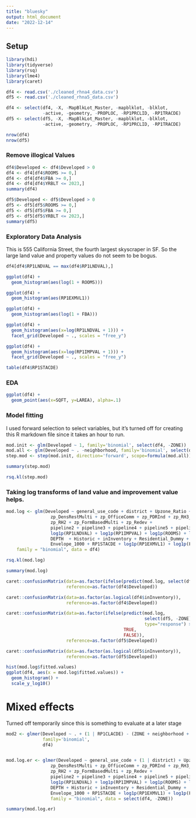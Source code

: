 ```yaml
---
title: "bluesky"
output: html_document
date: "2022-12-14"
---
```


## Setup

```r
library(hdi)
library(tidyverse)
library(rsq)
library(lme4)
library(caret)
```

```r
df4 <- read.csv('./cleaned_rhna4_data.csv')
df5 <- read.csv('./cleaned_rhna5_data.csv')

df4 <- select(df4, -X, -MapBlkLot_Master, -mapblklot, -blklot,
              -active, -geometry, -PROPLOC, -RP1PRCLID, -RP1TRACDE)
df5 <- select(df5, -X, -MapBlkLot_Master, -mapblklot, -blklot,
              -active, -geometry, -PROPLOC, -RP1PRCLID, -RP1TRACDE)
```

```r
nrow(df4)
nrow(df5)

```

### Remove illogical Values

```r
df4$Developed <- df4$Developed > 0
df4 <- df4[df4$ROOMS >= 0,]
df4 <- df4[df4$FBA >= 0,]
df4 <- df4[df4$YRBLT <= 2023,]
summary(df4)
```

```r
df5$Developed <- df5$Developed > 0
df5 <- df5[df5$ROOMS >= 0,]
df5 <- df5[df5$FBA >= 0,]
df5 <- df5[df5$YRBLT <= 2023,]
summary(df5)
```

### Exploratory Data Analysis

This is 555 California Street, the fourth largest skyscraper in SF. So the large land value and property values do not seem to be bogus.

```r
df4[df4$RP1LNDVAL == max(df4$RP1LNDVAL),]
```

```r
ggplot(df4) + 
  geom_histogram(aes(log(1 + ROOMS)))
```

```r
ggplot(df4) + 
  geom_histogram(aes(RP1EXMVL1))
```


```r
ggplot(df4) + 
  geom_histogram(aes(log(1 + FBA)))
```


```r
ggplot(df4) +
  geom_histogram(aes(x=log(RP1LNDVAL + 1))) +
  facet_grid(Developed ~ ., scales = "free_y")
```

```r
ggplot(df4) +
  geom_histogram(aes(x=log(RP1IMPVAL + 1))) +
  facet_grid(Developed ~ ., scales = "free_y")
```


```r
table(df4$RP1STACDE)
```


### EDA

```r
ggplot(df4) +
  geom_point(aes(x=SQFT, y=LAREA), alpha=.1)

```


### Model fitting


I used forward selection to select variables, but it's turned off for creating this R markdown file since it takes an hour to run.

```r
mod.init <- glm(Developed ~ 1, family='binomial', select(df4, -ZONE))
mod.all <- glm(Developed ~ . -neighborhood, family='binomial', select(df4, -ZONE, -EXEMPTYPE, -RP1PPTVAL, -RP1FXTVAL, -RP1EXMVL2, -RP1CLACDE))
step.mod <- step(mod.init, direction='forward', scope=formula(mod.all))
```

```r
summary(step.mod)

```

```r
rsq.kl(step.mod)
```

### Taking log transforms of land value and improvement value helps.

```r
mod.log <- glm(Developed ~ general_use_code + district + Upzone_Ratio + 
                 zp_DensRestMulti + zp_OfficeComm + zp_PDRInd + zp_RH3_RM1 + 
                 zp_RH2 + zp_FormBasedMulti + zp_Redev +
                 pipeline2 + pipeline3 + pipeline4 + pipeline5 + pipeline6 + pipeline8 +
                 log1p(RP1LNDVAL) + log1p(RP1IMPVAL) + log1p(ROOMS) + log1p(BEDS) +
                 DEPTH  + Historic + inInventory + Residential_Dummy + 
                 Envelope_1000 + RP1STACDE + log1p(RP1EXMVL1) + log1p(FBA) + YRBLT, 
    family = "binomial", data = df4)

rsq.kl(mod.log)

summary(mod.log)
```

```r
caret::confusionMatrix(data=as.factor(ifelse(predict(mod.log, select(df4, -ZONE), type="response") > 0.5, TRUE, FALSE)),  
                       reference=as.factor(df4$Developed))

```

```r
caret::confusionMatrix(data=as.factor(as.logical(df4$inInventory)),  
                       reference=as.factor(df4$Developed))

```


```r

caret::confusionMatrix(data=as.factor(ifelse(predict(mod.log, 
                                                     select(df5, -ZONE), 
                                                     type="response") > 0.5,
                                             TRUE,
                                             FALSE)),  
                       reference=as.factor(df5$Developed))
```


```r

caret::confusionMatrix(data=as.factor(as.logical(df5$inInventory)),
                       reference=as.factor(df5$Developed))

```


```r
hist(mod.log$fitted.values)
ggplot(df4, aes(x = mod.log$fitted.values)) +
  geom_histogram() +
  scale_y_log10()

```

# Mixed effects

Turned off temporarily since this is something to evaluate at a later stage
```r
mod2 <- glmer(Developed ~ . + (1 | RP1CLACDE) - (ZONE + neighborhood + Residential_Dummy + district + RP1CLACDE + CONSTTYPE + EXEMPTYPE + general_use_code), 
              family='binomial', 
              df4)


mod.log.er <- glmer(Developed ~ general_use_code + (1 | district) + Upzone_Ratio + 
                 zp_DensRestMulti + zp_OfficeComm + zp_PDRInd + zp_RH3_RM1 + 
                 zp_RH2 + zp_FormBasedMulti + zp_Redev +
                 pipeline2 + pipeline3 + pipeline4 + pipeline5 + pipeline6 + pipeline8 +
                 log1p(RP1LNDVAL) + log1p(RP1IMPVAL) + log1p(ROOMS) + log1p(BEDS) +
                 DEPTH + Historic + inInventory + Residential_Dummy + 
                 Envelope_1000 + RP1STACDE + log1p(RP1EXMVL1) + log1p(FBA) + YRBLT, 
                 family = "binomial", data = select(df4, -ZONE))

summary(mod.log.er)
```




